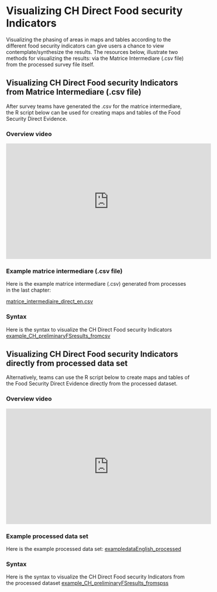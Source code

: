 # Visualizing CH Direct Food security Indicators

Visualizing the phasing of areas in maps and tables  according to the different food security indicators can give users a chance to view contemplate/synthesize the results.  The resources below, illustrate two methods for visualizing the results: via the Matrice Intermediare (.csv file) from the processed survey file itself.

## Visualizing CH Direct Food security Indicators from Matrice Intermediare (.csv file)

After survey teams have generated the .csv for the  matrice intermediare, the R script below can be used for creating maps and tables of the Food Security Direct Evidence.

### Overview video 

<iframe width="560" height="315" src="https://www.youtube.com/embed/6A5EpqqDOdk" frameborder="0" allowfullscreen></iframe>



### Example matrice intermediare (.csv file)

Here is the example matrice intermediare (.csv) generated from processes in the last chapter:

[matrice_intermediaire_direct_en.csv](https://github.com/WFP-VAM/RBD_FS_CH_guide_EN/blob/master/outputs/matrice_intermediaire_direct_en.csv) 

### Syntax

Here is the syntax to visualize the CH Direct Food security Indicators
[example_CH_preliminaryFSresults_fromcsv](https://github.com/WFP-VAM/RBD_FS_CH_guide_EN/blob/master/syntax/example_CH_preliminaryFSresults_fromcsv.zip) 


## Visualizing CH Direct Food security Indicators directly from processed data set 

Alternatively, teams can use the R script below to create maps and tables of the Food Security Direct Evidence directly from the processed dataset.  


### Overview video 

<iframe width="560" height="315" src="https://www.youtube.com/embed/6A5EpqqDOdk" frameborder="0" allowfullscreen></iframe>

### Example processed data set

Here is the example processed data set:
[exampledataEnglish_processed](https://github.com/WFP-VAM/RBD_FS_CH_guide_EN/blob/master/example_datasets/exampledataEnglish_processed.sav) 

### Syntax

Here is the syntax to visualize the CH Direct Food security Indicators from the processed dataset
[example_CH_preliminaryFSresults_fromspss](https://github.com/WFP-VAM/RBD_FS_CH_guide_EN/blob/master/syntax/example_CH_preliminaryFSresults_fromspss.zip) 





